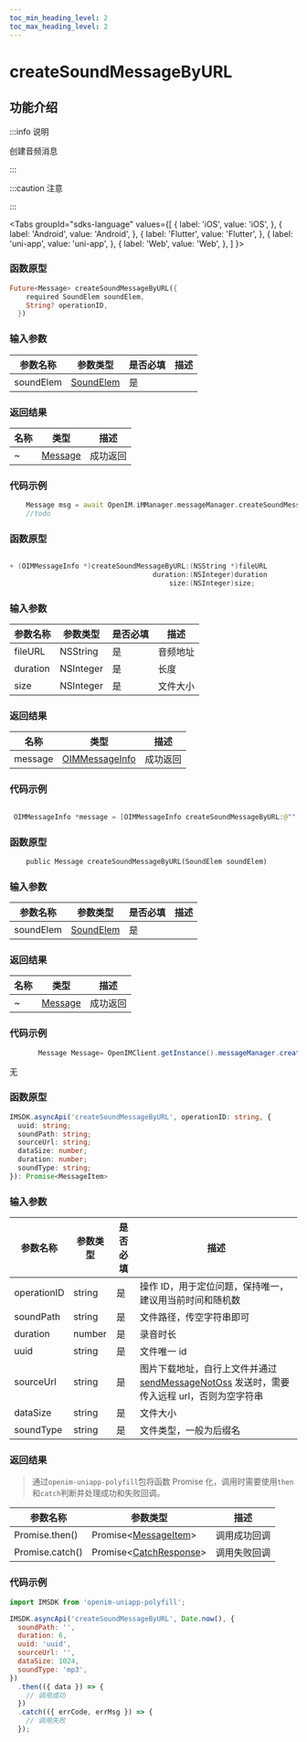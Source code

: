 ```yaml
---
toc_min_heading_level: 2
toc_max_heading_level: 2
---
```


# createSoundMessageByURL

## 功能介绍

:::info 说明

创建音频消息

:::

:::caution 注意

:::

<Tabs
groupId="sdks-language"
values={[
{ label: 'iOS', value: 'iOS', },
{ label: 'Android', value: 'Android', },
{ label: 'Flutter', value: 'Flutter', },
{ label: 'uni-app', value: 'uni-app', },
{ label: 'Web', value: 'Web', },
]
}>

<TabItem value="Flutter">

### 函数原型

```dart showLineNumbers
Future<Message> createSoundMessageByURL({
    required SoundElem soundElem,
    String? operationID,
  })
```

### 输入参数

| 参数名称  | 参数类型                                           | 是否必填 | 描述 |
| --------- | -------------------------------------------------- | -------- | ---- |
| soundElem | [SoundElem](docs/sdks/class/message/soundElem.mdx) | 是       |      |

### 返回结果

| 名称 | 类型                                               | 描述     |
| ---- | -------------------------------------------------- | -------- |
| ~    | [Message](docs/sdks/class/message/messageInfo.mdx) | 成功返回 |

### 代码示例

```dart showLineNumbers
    Message msg = await OpenIM.iMManager.messageManager.createSoundMessageByURL(soundElem: soundElem);
    //todo
```

</TabItem>

<TabItem value="iOS">

### 函数原型

```swift showLineNumbers

+ (OIMMessageInfo *)createSoundMessageByURL:(NSString *)fileURL
                                   duration:(NSInteger)duration
                                       size:(NSInteger)size;

```

### 输入参数

| 参数名称 | 参数类型  | 是否必填 | 描述     |
| -------- | --------- | -------- | -------- |
| fileURL  | NSString  | 是       | 音频地址 |
| duration | NSInteger | 是       | 长度     |
| size     | NSInteger | 是       | 文件大小 |

### 返回结果

| 名称    | 类型                                                      | 描述     |
| ------- | --------------------------------------------------------- | -------- |
| message | [OIMMessageInfo](docs/sdks/class/message/messageInfo.mdx) | 成功返回 |

### 代码示例

```swift showLineNumbers

 OIMMessageInfo *message = [OIMMessageInfo createSoundMessageByURL:@"" duration:1 size:1024];

```

</TabItem>

<TabItem value="Android">

### 函数原型

```dart showLineNumbers
    public Message createSoundMessageByURL(SoundElem soundElem)
```

### 输入参数

| 参数名称  | 参数类型                                           | 是否必填 | 描述 |
| --------- | -------------------------------------------------- | -------- | ---- |
| soundElem | [SoundElem](docs/sdks/class/message/soundElem.mdx) | 是       |      |

### 返回结果

| 名称 | 类型                                               | 描述     |
| ---- | -------------------------------------------------- | -------- |
| ~    | [Message](docs/sdks/class/message/messageInfo.mdx) | 成功返回 |

### 代码示例

```java showLineNumbers
       Message Message= OpenIMClient.getInstance().messageManager.createSoundMessageByURL( soundElem)
```

</TabItem>

<TabItem value="Web">

无

</TabItem>

<TabItem value="uni-app">

### 函数原型

```ts showLineNumbers
IMSDK.asyncApi('createSoundMessageByURL', operationID: string, {
  uuid: string;
  soundPath: string;
  sourceUrl: string;
  dataSize: number;
  duration: number;
  soundType: string;
}): Promise<MessageItem>
```

### 输入参数

| 参数名称    | 参数类型 | 是否必填 | 描述                                                                                                                                    |
| ----------- | -------- | -------- | --------------------------------------------------------------------------------------------------------------------------------------- |
| operationID | string   | 是       | 操作 ID，用于定位问题，保持唯一，建议用当前时间和随机数                                                                                 |
| soundPath   | string   | 是       | 文件路径，传空字符串即可                                                                                                                |
| duration    | number   | 是       | 录音时长                                                                                                                                |
| uuid        | string   | 是       | 文件唯一 id                                                                                                                             |
| sourceUrl   | string   | 是       | 图片下载地址，自行上文件并通过[sendMessageNotOss](docs/sdks/api/message/sendMessageNotOss.mdx) 发送时，需要传入远程 url，否则为空字符串 |
| dataSize    | string   | 是       | 文件大小                                                                                                                                |
| soundType   | string   | 是       | 文件类型，一般为后缀名                                                                                                                  |

### 返回结果

> 通过`openim-uniapp-polyfill`包将函数 Promise 化，调用时需要使用`then`和`catch`判断并处理成功和失败回调。

| 参数名称        | 参数类型                                                         | 描述         |
| --------------- | ---------------------------------------------------------------- | ------------ |
| Promise.then()  | Promise<[MessageItem](docs/sdks/class/message/messageInfo.mdx)\> | 调用成功回调 |
| Promise.catch() | Promise<[CatchResponse](docs/sdks/class/response.mdx)\>          | 调用失败回调 |

### 代码示例

```js showLineNumbers
import IMSDK from 'openim-uniapp-polyfill';

IMSDK.asyncApi('createSoundMessageByURL', Date.now(), {
  soundPath: '',
  duration: 6,
  uuid: 'uuid',
  sourceUrl: '',
  dataSize: 1024,
  soundType: 'mp3',
})
  .then(({ data }) => {
    // 调用成功
  })
  .catch(({ errCode, errMsg }) => {
    // 调用失败
  });
```

</TabItem>

</Tabs>
